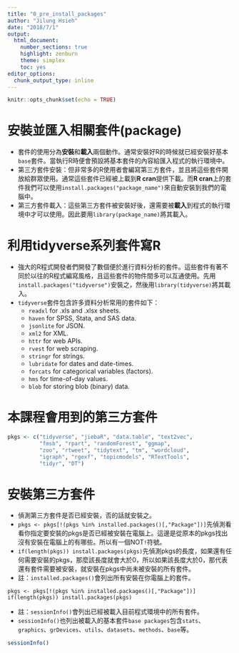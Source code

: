 ```yaml
---
title: "0_pre_install_packages"
author: "Jilung Hsieh"
date: "2018/7/1"
output: 
  html_document: 
    number_sections: true
    highlight: zenburn
    theme: simplex
    toc: yes
editor_options: 
  chunk_output_type: inline
---
```


```r
knitr::opts_chunk$set(echo = TRUE)
```

# 安裝並匯入相關套件(package)
* 套件的使用分為**安裝**和**載入**兩個動作。通常安裝好R的時候就已經安裝好基本`base`套件。當執行R時便會預設將基本套件的內容給匯入程式的執行環境中。
* 第三方套件安裝：但非常多的R使用者會編寫第三方套件，並且將這些套件開放給群眾使用。通常這些套件已經被上載到**R cran**提供下載。而**R cran**上的套件我們可以使用`install.packages("package_name")`來自動安裝到我們的電腦中。
* 第三方套件載入：這些第三方套件被安裝好後，還需要被**載入**到程式的執行環境中才可以使用。因此要用`library(package_name)`將其載入。


# 利用tidyverse系列套件寫R
* 強大的R程式開發者們開發了數個便於進行資料分析的套件。這些套件有著不同於以往的R程式編寫風格，且這些套件的物件間多可以互通使用。先用`install.packages("tidyverse")`安裝之，然後用`library(tidyverse)`將其載入。
* `tidyverse`套件包含許多資料分析常用的套件如下：
	* `readxl`	for .xls and .xlsx sheets.
	* `haven` 	for SPSS, Stata, and SAS data.
	* `jsonlite` 	for JSON.
	* `xml2` 		for XML.
	* `httr` 		for web APIs.
	* `rvest` 	for web scraping.
	* `stringr` 	for strings.
	* `lubridate`	for dates and date-times.
	* `forcats`	for categorical variables (factors).
	* `hms`		for time-of-day values.
	* `blob`		for storing blob (binary) data.

# 本課程會用到的第三方套件
```r
pkgs <- c("tidyverse", "jiebaR", "data.table", "text2vec", 
		  "fmsb", "rpart", "randomForest", "ggmap", 
		  "zoo", "rtweet", "tidytext", "tm", "wordcloud", 
		  "igraph", "rgexf", "topicmodels", "RTextTools", 
		  "tidyr", "DT")
```

# 安裝第三方套件
* 偵測第三方套件是否已經安裝，否的話就安裝之。
* `pkgs <- pkgs[!(pkgs %in% installed.packages()[,"Package"])]`先偵測看看你指定要安裝的pkgs是否已經被安裝在電腦上。這邊是從原本的pkgs找出沒有安裝在電腦上的有哪些。所以有一個NOT`!`符號。
* `if(length(pkgs)) install.packages(pkgs)`先偵測pkgs的長度，如果還有任何需要安裝的pkgs，那麼該長度就會大於0，所以如果該長度大於0，那代表還有套件需要被安裝，就安裝在pkgs中尚未被安裝的所有套件。
* 註：`installed.packages()`會列出所有安裝在你電腦上的套件。

```
pkgs <- pkgs[!(pkgs %in% installed.packages()[,"Package"])] 
if(length(pkgs)) install.packages(pkgs)
```

* 註：`sessionInfo()`會列出已經被載入目前程式環境中的所有套件。
* `sessionInfo()`也列出被載入的基本套件`base packages`包含`stats`、`graphics`、`grDevices`、`utils`、`datasets`、`methods`、`base`等。

```r
sessionInfo()
```


